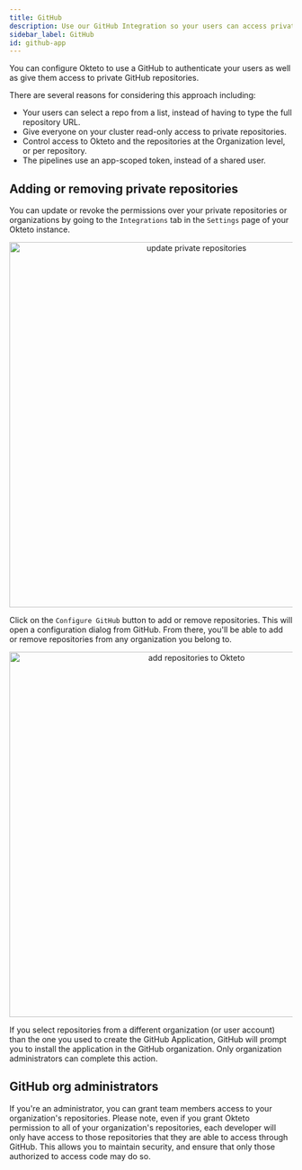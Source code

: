 ```yaml
---
title: GitHub
description: Use our GitHub Integration so your users can access private repositories in their development environments
sidebar_label: GitHub
id: github-app
---
```



You can configure Okteto to use a GitHub to authenticate your users as well as give them access to private GitHub repositories. 

There are several reasons for considering this approach including:
- Your users can select a repo from a list, instead of having to type the full repository URL.
- Give everyone on your cluster read-only access to private repositories.
- Control access to Okteto and the repositories at the Organization level, or per repository.
- The pipelines use an app-scoped token, instead of a shared user.


## Adding or removing private repositories 

You can update or revoke the permissions over your private repositories or organizations by going to the `Integrations` tab in the `Settings` page of your Okteto instance.

<p align="center"><Image src="/docs/cloud/images/private-repositories-update.png" alt="update private repositories" width="650" /></p>

Click on the `Configure GitHub` button to add or remove repositories. This will open a configuration dialog from GitHub. From there, you'll be able to add or remove repositories from any organization you belong to.

<p align="center"><Image src="/docs/administration/private-repositories/images/private-repositories-enable.png" alt="add repositories to Okteto" width="650" /></p>

If you select repositories from a different organization (or user account) than the one you used to create the GitHub Application, GitHub will prompt you to install the application in the GitHub organization. Only organization administrators can complete this action.

## GitHub org administrators

If you're an administrator, you can grant team members access to your organization's repositories. Please note, even if you grant Okteto permission to all of your organization's repositories, each developer will only have access to those repositories that they are able to access through GitHub. This allows you to maintain security, and ensure that only those authorized to access code may do so.

